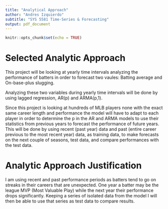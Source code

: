 ```yaml
---
title: "Analytical Approach"
author: "Andres Izquierdo"
subtitle: "SYS 5581 Time-Series & Forecasting"
output: pdf_document
---
```


```r
knitr::opts_chunk$set(echo = TRUE)
```

# Selected Analytic Approach

This project will be looking at yearly time intervals analyzing the performance of batters in order to forecast two vaules: Batting average and On-base-plus slugging.

Analyzing these two variables during yearly time intervals will be done by using lagged regression, AR(p) and ARMA(p,1).

Since this project is looking at hundreds of MLB players none with the exact same career length and performance the model will have to adapt to each player in order to determine the p in the AR and ARMA models to use their statistics from previous years to forecast the performance of future years. This will be done by using recent (past year) data and past (entire career previous to the most recent year) data, as training data, to make forecasts on the next couple of seasons, test data, and compare performances with the test data.

# Analytic Approach Justification

I am using recent and past performance periods as batters tend to go on streaks in their careers that are unexpected. One year a batter may be the league MVP (Most Valuable Play) while the next year their performance drops significantly. Keeping a series of isolated data from the model I will then be able to use that series as test data to compare results.
